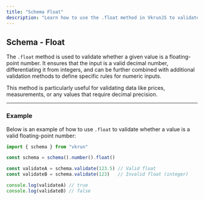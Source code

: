 ```yaml
---
title: "Schema Float"
description: "Learn how to use the .float method in VkrunJS to validate floating-point numbers with precision and flexibility."
---
```


## Schema - Float

The `.float` method is used to validate whether a given value is a floating-point number. It ensures that the input is a valid decimal number, differentiating it from integers, and can be further combined with additional validation methods to define specific rules for numeric inputs.

This method is particularly useful for validating data like prices, measurements, or any values that require decimal precision.

---

### Example

Below is an example of how to use `.float` to validate whether a value is a valid floating-point number:

```ts
import { schema } from "vkrun"

const schema = schema().number().float()

const validateA = schema.validate(123.5) // Valid float
const validateB = schema.validate(123)   // Invalid float (integer)

console.log(validateA) // true
console.log(validateB) // false
```